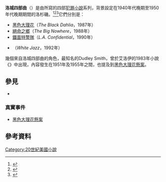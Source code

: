 '''洛城四部曲'''（{{lang-en|'''L.A. Quartet'''}}）是由{{link-en|詹姆士·艾洛伊|James Ellroy}}所寫的四部[[犯罪小說|犯罪小說]]系列，背景設定在1940年代晚期至1950年代晚期期間的洛杉磯。<ref>{{Cite web |url = http://www.nytimes.com/2006/09/15/movies/15dahl.html |title = In a Noir Los Angeles, Murder Most Lurid |author = Manohla Dargis |date = 2006-09-15 |publisher = The New York Times |language = en |access-date = 2016-10-10 |archive-date = 2020-11-09 |archive-url = https://web.archive.org/web/20201109035930/https://www.nytimes.com/2006/09/15/movies/15dahl.html |dead-url = no }}</ref><ref>{{Cite web |url = http://www.winnipegfreepress.com/arts-and-life/entertainment/books/ellroys-newest-compulsively-readable-62082277.html |title = Ellroy's newest compulsively readable |author = Randall King |date = 2009-09-27 |publisher = Winnipeg Free Press |language = en |access-date = 2016-10-10 |archive-date = 2016-12-04 |archive-url = https://web.archive.org/web/20161204105404/http://www.winnipegfreepress.com/arts-and-life/entertainment/books/ellroys-newest-compulsively-readable-62082277.html |dead-url = no }}</ref><ref>{{Cite web |url = http://www.thehindu.com/features/metroplus/article2336788.ece |title = Videowatch: This fortnight at indiaplaza.in |date = 2011-08-08 |publisher = The Hindu |language = en |access-date = 2016-10-10 |archive-date = 2014-01-07 |archive-url = https://web.archive.org/web/20140107114938/http://www.thehindu.com/features/metroplus/article2336788.ece |dead-url = no }}</ref>它們分別是：
* [[黑色大理花_(小說)|黑色大理花]]（''The Black Dahlia''，1987年）
* [[絕命之鄉|絕命之鄉]]（''The Big Nowhere''，1988年）
* [[鐵面特警隊_(小說)|鐵面特警隊]]（''L.A. Confidential''，1990年）
* {{link-en|白色爵士|White Jazz}}（''White Jazz''，1992年）
幾個來自洛城四部曲的角色，最知名的Dudley Smith，曾於艾洛伊的1983年小說《''{{link-en|Clandestine (novel)|Clandestine (novel)|Clandestine}}''》中出現，內容發生在1951年及1955年之間，也提及到[[黑色大理花懸案|黑色大理花懸案]]。

== 參見 ==
* {{link-en|黑色小說|Noir fiction}}

=== 真實事件 ===
* [[黑色大理花懸案|黑色大理花懸案]]

== 參考資料 ==
{{reflist}}

{{文学小作品}}
[[Category:20世紀美國小說|Category:20世紀美國小說]]